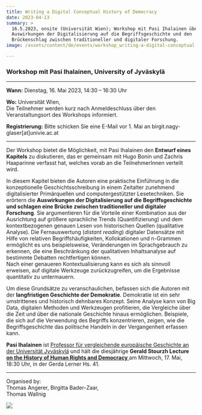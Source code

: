 ```yaml
---
title: Writing a Digital Conceptual History of Democracy
date: 2023-04-13
summary: >
  16.5.2023, onsite (Universität Wien); Workshop mit Pasi Ihalainen über die
  Auswirkungen der Digitalisierung auf die Begriffsgeschichte und den
  Brückenschlag zwischen traditioneller und digitaler Forschung.
image: /assets/content/de/events/workshop_writing-a-digital-conceptual-history-of-democracy-2/image.png

---
```


### Workshop mit Pasi Ihalainen, University of Jyväskylä

***

**Wann:** Dienstag, 16. Mai 2023, 14:30 – 16:30 Uhr

**Wo:** Universität Wien,\
Die Teilnehmer werden kurz nach Anmeldeschluss über den Veranstaltungsort des Workshops informiert.

**Registrierung:** Bitte schicken Sie eine E-Mail vor 1. Mai an birgit.nagy-glaser\[at]univie.ac.at

***

Der Workshop bietet die Möglichkeit, mit Pasi Ihalainen den **Entwurf eines Kapitels** zu diskutieren, das er gemeinsam mit Hugo Bonin und Zachris Haaparinne verfasst hat, welches vorab an die TeilnehmerInnen verteilt wird.

In diesem Kapitel bieten die Autoren eine praktische Einführung in die konzeptionelle Geschichtsschreibung in einem Zeitalter zunehmend digitalisierter Primärquellen und computergestützter Lesetechniken. Sie erörtern die **Auswirkungen der Digitalisierung auf die Begriffsgeschichte und schlagen eine Brücke zwischen traditioneller und digitaler Forschung**. Sie argumentieren für die Vorteile einer Kombination aus der Ausrichtung auf größere sprachliche Trends (Quantifizierung) und dem kontextbezogenen genauen Lesen von historischen Quellen (qualitative Analyse). Die Fernauswertung (*distant reading*) digitaler Datensätze mit Hilfe von relativen Begriffshäufigkeiten, Kollokationen und n-Grammen ermöglicht es uns beispielsweise, Veränderungen im Sprachgebrauch zu erkennen, die eine Beschränkung der qualitativen Inhaltsanalyse auf bestimmte Debatten rechtfertigen können.\
Nach einer genaueren Kontextualisierung kann es sich als sinnvoll erweisen, auf digitale Werkzeuge zurückzugreifen, um die Ergebnisse quantitativ zu untermauern.

Um diese Grundsätze zu veranschaulichen, befassen sich die Autoren mit der **langfristigen Geschichte der Demokratie**. Demokratie ist ein sehr umstrittenes und historisch dehnbares Konzept. Seine Analyse kann von Big Data, digitalen Methoden und Werkzeugen profitieren, die Vergleiche über die Zeit und über die nationale Geschichte hinaus ermöglichen. Beispiele, die sich auf die Verwendung des Begriffs konzentrieren, zeigen, wie die Begriffsgeschichte das politische Handeln in der Vergangenheit erfassen kann.

**Pasi Ihalainen** ist [Professor für vergleichende europäische Geschichte an der Universität Jyväskylä](https://www.jyu.fi/hytk/fi/laitokset/hela/en/hela-staff/ihalainen-pasi) und hält die diesjährige **Gerald Stourzh Lecture** [**on the History of Human Rights and Democracy** ](https://gerald-stourzh-vorlesungen.univie.ac.at/)am Mittwoch, 17. Mai, 18:30 Uhr, in der Gerda Lerner Hs. 41.

***

Organised by:\
Thomas Angerer, Birgitta Bader-Zaar,\
Thomas Wallnig

![](/assets/content/de/events/workshop_writing-a-digital-conceptual-history-of-democracy-2/university-of-vienna.png)
